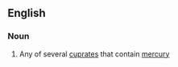 ==English==

===Noun===
{{en-noun}}

# {{context|inorganic chemistry|lang=en}} Any of several [[cuprate]]s that contain [[mercury]]
